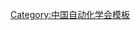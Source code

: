 {{Navbox
| name   = 中国自动化学会会士
| title  = [[中国自动化学会会士]]
| bodyclass = hlist
| group1 = 第一届
| list1  = 
* [[宋健|宋　健]]
* [[吴宏鑫]]
* [[李衍达]]
* [[张钹|张　钹]]
* [[陈翰馥]]
* [[郭雷 (1961年)|郭　雷]]
* [[黄琳 (1935年)|黄　琳]]
* [[戴汝为]]
* [[王天然]]
* [[王玉普]]
* [[刘玠 (1943年)|刘　玠]]
* [[孙优贤]]
* [[吴澄 (自动控制专家)|吴　澄]]
* [[郑南宁]]
* [[徐扬生]]
* [[柴天佑]]
* [[黄瑞松]]
* [[王飞跃 (1961年)|王飞跃]]
* [[田捷|田　捷]]
* [[刘德荣 (1963年)|刘德荣]]
* [[李子青 (自动化专家)|李子青]]
* [[唐远炎]]
* [[曹希仁]]
* [[黄捷 (控制理论专家)|黄　捷]]
* [[程代展]]
* [[熊范伦]]
* [[管晓宏]]
* [[谭铁牛]]
| group2 = 第二届
| list2  = 
* [[桂卫华]]
* [[刘成林]]
* [[陳俊龍|陈俊龙]]
* [[高会军]]
* [[侍乐媛]]
* [[吕金虎 (智能系统与网络专家)|吕金虎]]
* [[梅生伟]]
* [[何湘宁]]
* [[陈本美]]
* [[张化光]]
* [[谢立华]]
* [[王子栋]]
* [[陈通文]]
* [[秦泗钊]]
* [[葛树志]]
| group3 = 第三届
| list3  = 
* [[王子才 (1932年)|王子才]]
* [[王巍 (科学家)|王　巍]]
* [[尤肖虎]]
* [[宁滨|宁　滨]]
* [[孙长银]]
* [[李力 (1976年)|李　力]]
* [[李伯虎]]
* [[李德毅]]
* [[何积丰]]
* [[张纪峰]]
* [[张嗣瀛]]
* [[陆元九]]
* [[陆汝钤]]
* [[林宗利]]
* [[周东华]]
* [[周克敏]]
* [[周孟初]]
* [[房建成]]
* [[封锡盛]]
* [[胡启恒]]
* [[姜杰 (科学家)|姜　杰]]
* [[姜钟平]]
* [[姚建铨]]
* [[钱锋 (学者)|钱　锋]]
* [[徐宗本]]
* [[高文 (学者)|高　文]]
* [[戴浩 (自动化网专家)|戴　浩]]
| group4 = 第四届
| list4  = 
* [[陈杰 (中国工程院院士)|陈　杰]]
* [[戴琼海]]
* [[邓志东]]
* [[段广仁]]
* [[付敏跃]]
* [[关新平]]
* [[洪奕光]]
* [[侯忠生]]
* [[李少远]]
* [[李正熙]]
* [[苏宏业]]
* [[王成红]]
* [[王伟 (大连理工大学教授)|王　伟]]
* [[王耀南 (机器人技术与智能控制专家)|王耀南]]
* [[吴朝晖]]
* [[吴思 (计算机神经科学家)|吴　思]]
* [[谢胜利]]
* [[薛安克]]
* [[薛建儒]]
* [[杨孟飞]]
* [[于海斌]]
* [[张剑武]]
| group5 = 第五届
| list5  = 
* [[陈虹 (1963年12月)|陈　虹]]
* [[陈积明]]
* [[郭雷 (1966年)|郭　雷]]
* [[贾英民]]
* [[姜斌|姜　斌]]
* [[蒋昌俊]]
* [[焦李成]]
* [[吴敏 (自动化专家)|吴　敏]]
* [[阳春华]]
* [[岳东|岳　东]]
* [[周彤 (1964年)|周　彤]]
| group6 = 第六届
| list6  = 
* [[董海荣]]
* [[侯增广]]
* [[刘丁 (教授)|刘　丁]]
* [[潘泉|潘　泉]]
* [[乔俊飞]]
* [[宋永端]]
* [[孙富春 (1964年)|孙富春]]
* [[杨光红]]
* [[张承慧]]
* [[朱群雄]]
| group7 = 第七届
| list7  = 
* [[刘飞 (1965年)|刘　飞]]
* [[刘国平 (1962年)|刘国平]]
* [[鲁仁全]]
* [[乔非|乔　非]]
* [[石碰|石　碰]]
* [[谭民 (1962年)|谭　民]]
* [[袁利|袁　利]]
* [[张涛 (自动化专家)|张　涛]]
* [[赵冬斌]]
| below  = [[:Category:中国自动化学会会士]]
}}<noinclude>
{{collapsible option}}
[[Category:中国自动化学会会士| ]]
[[Category:中国自动化学会模板]]
</noinclude>